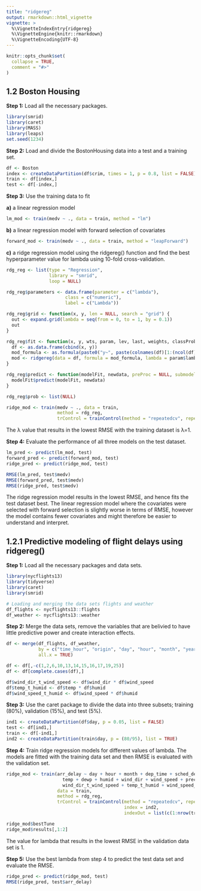```yaml
---
title: "ridgereg"
output: rmarkdown::html_vignette
vignette: >
  %\VignetteIndexEntry{ridgereg}
  %\VignetteEngine{knitr::rmarkdown}
  %\VignetteEncoding{UTF-8}
---
```


```r
knitr::opts_chunk$set(
  collapse = TRUE,
  comment = "#>"
)
```

## 1.2 Boston Housing

**Step 1:** Load all the necessary packages.

```r
library(smrid)
library(caret)
library(MASS)
library(leaps)
set.seed(1234)
```

**Step 2:** Load and divide the BostonHousing data into a test and a training set.

```r
df <- Boston
index <- createDataPartition(df$crim, times = 1, p = 0.8, list = FALSE)
train <- df[index,]
test <- df[-index,]
```

**Step 3:** Use the training data to fit

**a)** a linear regression model

```r
lm_mod <- train(medv ~ ., data = train, method = "lm")
```

**b)** a linear regression model with forward selection of covariates

```r
forward_mod <- train(medv ~ ., data = train, method = "leapForward")
```

**c)** a ridge regression model using the ridgereg() function and find the best hyperparameter value for lambda using 10-fold cross-validation.

```r
rdg_reg <- list(type = "Regression",
                library = "smrid",
                loop = NULL)

rdg_reg$parameters <- data.frame(parameter = c("lambda"),
                      class = c("numeric"),
                      label = c("Lambda"))

rdg_reg$grid <- function(x, y, len = NULL, search = "grid") {
  out <- expand.grid(lambda = seq(from = 0, to = 1, by = 0.1))
  out
}

rdg_reg$fit <- function(x, y, wts, param, lev, last, weights, classProbs, ...) { 
  df <- as.data.frame(cbind(x, y))
  mod_formula <- as.formula(paste0("y~", paste(colnames(df)[1:(ncol(df)-1)], collapse = "+")))
  mod <- ridgereg(data = df, formula = mod_formula, lambda = param$lambda)
}

rdg_reg$predict <- function(modelFit, newdata, preProc = NULL, submodels = NULL) {
  modelFit$predict(modelFit, newdata)
}

rdg_reg$prob <- list(NULL)

ridge_mod <- train(medv ~ ., data = train, 
                   method = rdg_reg,
                   trControl = trainControl(method = "repeatedcv", repeats = 3))
```

The λ value that results in the lowest RMSE with the training dataset is 	λ=1.

**Step 4:** Evaluate the performance of all three models on the test dataset.

```r
lm_pred <- predict(lm_mod, test)
forward_pred <- predict(forward_mod, test)
ridge_pred <- predict(ridge_mod, test)

RMSE(lm_pred, test$medv)
RMSE(forward_pred, test$medv)
RMSE(ridge_pred, test$medv)
```

The ridge regression model results in the lowest RMSE, and hence fits the test dataset best. The linear regression model where the covariates were selected with forward selection is slightly worse in terms of RMSE, however the model contains fewer covariates and might therefore be easier to understand and interpret.

## 1.2.1 Predictive modeling of flight delays using ridgereg()

**Step 1:** Load all the necessary packages and data sets.

```r
library(nycflights13)
library(tidyverse)
library(caret)
library(smrid)

# Loading and merging the data sets flights and weather
df_flights <- nycflights13::flights
df_weather <- nycflights13::weather
```

**Step 2:** Merge the data sets, remove the variables that are belivied to have little predictive power and create interaction effects.

```r
df <- merge(df_flights, df_weather, 
            by = c("time_hour", "origin", "day", "hour", "month", "year"), 
            all.x = TRUE)

df <- df[,-c(1,2,6,10,13,14,15,16,17,19,25)]
df <- df[complete.cases(df),]

df$wind_dir_t_wind_speed <- df$wind_dir * df$wind_speed
df$temp_t_humid <- df$temp * df$humid
df$wind_speed_t_humid <- df$wind_speed * df$humid
```

**Step 3:** Use the caret package to divide the data into three subsets; training (80%), validation (15%), and test (5%).

```r
ind1 <- createDataPartition(df$day, p = 0.05, list = FALSE)
test <- df[ind1,]
train <- df[-ind1,]
ind2 <- createDataPartition(train$day, p = (80/95), list = TRUE)
```

**Step 4:** Train ridge regression models for different values of lambda. The models are fitted with the training data set and then RMSE is evaluated with the validation set.

```r
ridge_mod <- train(arr_delay ~ day + hour + month + dep_time + sched_dep_time + dep_delay + sched_arr_time + distance +
                     temp + dewp + humid + wind_dir + wind_speed + precip + pressure + visib +
                     wind_dir_t_wind_speed + temp_t_humid + wind_speed_t_humid, 
                   data = train, 
                   method = rdg_reg,
                   trControl = trainControl(method = "repeatedcv", repeats = 1,
                                            index = ind2,
                                            indexOut = list(c(1:nrow(train))[-unlist(ind2)]) ))

ridge_mod$bestTune
ridge_mod$results[,1:2]
```

The value for lambda that results in the lowest RMSE in the validation data set is 1.

**Step 5:** Use the best lambda from step 4 to predict the test data set and evaluate the RMSE.

```r
ridge_pred <- predict(ridge_mod, test)
RMSE(ridge_pred, test$arr_delay)
```

